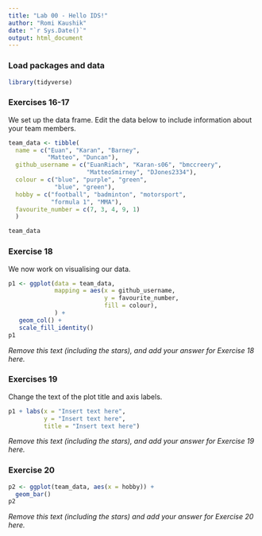 ---
title: "Lab 00 - Hello IDS!"
author: "Romi Kaushik"
date: "`r Sys.Date()`"
output: html_document
---

### Load packages and data

```{r load-packages, message=FALSE}
library(tidyverse) 
```

### Exercises 16-17

We set up the data frame. Edit the data below to include information about your team members.

```{r setup-tibble}
team_data <- tibble(
  name = c("Euan", "Karan", "Barney", 
           "Matteo", "Duncan"),
  github_username = c("EuanRiach", "Karan-s06", "bmccreery", 
                      "MatteoSmirney", "DJones2334"), 
  colour = c("blue", "purple", "green", 
             "blue", "green"),
  hobby = c("football", "badminton", "motorsport", 
            "formula 1", "MMA"),
  favourite_number = c(7, 3, 4, 9, 1)
  )

team_data
```

### Exercise 18

We now work on visualising our data. 

```{r bar-plot}
p1 <- ggplot(data = team_data, 
             mapping = aes(x = github_username, 
                           y = favourite_number,
                           fill = colour), 
             ) +
   geom_col() +
   scale_fill_identity()
p1
```


*Remove this text (including the stars), and add your answer for Exercise 18 here.*

### Exercises 19

Change the text of the plot title and axis labels.

```{r labelled-bar-plot}
p1 + labs(x = "Insert text here", 
          y = "Insert text here",
          title = "Insert text here")
```

*Remove this text (including the stars), and add your answer for Exercise 19 here.*

### Exercise 20

```{r new-bar-plot}
p2 <- ggplot(team_data, aes(x = hobby)) +
  geom_bar()
p2
```

*Remove this text (including the stars) and add your answer for Exercise 20 here.*

